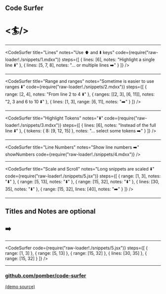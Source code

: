 <!-- import { CodeSurfer } from "mdx-deck-code-surfer"; -->

## Code Surfer

# <🏄/>

---

<CodeSurfer
  title="Lines"
  notes="Use ⬆️ and ⬇️ keys"
  code={require("raw-loader!./snippets/1.mdxx")}
  steps={[
    { lines: [6], notes: "Highlight a single line ⬇️" },
    { lines: [5, 7, 8], notes: "... or multiple lines ➡️" }
  ]}
/>

---

<CodeSurfer
  title="Range and ranges"
  notes="Sometime is easier to use ranges ⬇️"
  code={require("raw-loader!./snippets/2.mdxx")}
  steps={[
    { range: [2, 4], notes: "From line 2 to 4 ⬇️" },
    { ranges: [[2, 3], [6, 11]], notes: "2, 3 and 6 to 10 ⬇️" },
    { lines: [1, 3], range: [6, 11], notes: "➡️" }
  ]}
/>

---

<CodeSurfer
  title="Highlight Tokens"
  notes="⬇️"
  code={require("raw-loader!./snippets/3.mdxx")}
  steps={[
    { lines: [6], notes: "Instead of the full line ⬇️" },
    { tokens: { 8: [9, 12, 15] }, notes: "... select some tokens ➡️" }
  ]}
/>

---

<CodeSurfer
  title="Line Numbers"
  notes="Show line numbers ➡️"
  showNumbers
  code={require("raw-loader!./snippets/4.mdxx")}
/>

---

<CodeSurfer
  title="Scale and Scroll"
  notes="Long snippets are scaled ⬇️"
  code={require("raw-loader!./snippets/5.jsx")}
  steps={[
    { range: [1, 3], notes: "⬇️" },
    { range: [5, 13], notes: "⬇️" },
    { range: [15, 32], notes: "⬇️" },
    { lines: [30, 35], notes: "⬇️" },
    { range: [15, 32], lines: [40], notes: "➡️" }
  ]}
/>

---

## Titles and Notes are optional

## ➡️

---

<CodeSurfer
  code={require("raw-loader!./snippets/5.jsx")}
  steps={[
    { range: [1, 3] },
    { range: [5, 13] },
    { range: [15, 32] },
    { lines: [30, 35] },
    { range: [15, 32] }
  ]}
/>

---


### [github.com/pomber/code-surfer](https://github.com/pomber/code-surfer)

[(demo source)](https://github.com/pomber/code-surfer/blob/master/packages/mdx-deck-code-surfer/sample/deck.mdx)
